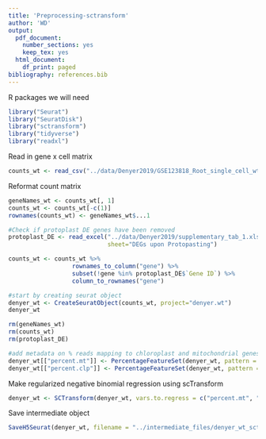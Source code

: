 ```yaml
---
title: 'Preprocessing-sctransform'
author: 'WD'
output:
  pdf_document:
    number_sections: yes
    keep_tex: yes
  html_document:
    df_print: paged
bibliography: references.bib
---
```


R packages we will need

```r
library("Seurat")
library("SeuratDisk")
library("sctransform")
library("tidyverse")
library("readxl")
```

Read in gene x cell matrix

```r
counts_wt <- read_csv("../data/Denyer2019/GSE123818_Root_single_cell_wt_datamatrix.csv.gz")
```

Reformat count matrix 

```r
geneNames_wt <- counts_wt[, 1]
counts_wt <- counts_wt[-c(1)]
rownames(counts_wt) <- geneNames_wt$...1
```

```r
#Check if protoplast DE genes have been removed
protoplast_DE <- read_excel("../data/Denyer2019/supplementary_tab_1.xlsx", 
                            sheet="DEGs upon Protopasting")

counts_wt <- counts_wt %>%
                  rownames_to_column("gene") %>%
                  subset(!gene %in% protoplast_DE$`Gene ID`) %>%
                  column_to_rownames("gene")
```


```r
#start by creating seurat object
denyer_wt <- CreateSeuratObject(counts_wt, project="denyer.wt")
denyer_wt
```

```r
rm(geneNames_wt)
rm(counts_wt)
rm(protoplast_DE)
```

```r
#add metadata on % reads mapping to chloroplast and mitochondrial genes, see https://www.arabidopsis.org/portals/nomenclature/guidelines.jsp
denyer_wt[["percent.mt"]] <- PercentageFeatureSet(denyer_wt, pattern = "^ATM")
denyer_wt[["percent.clp"]] <- PercentageFeatureSet(denyer_wt, pattern = "^ATC")
```

Make regularized negative binomial regression using scTransform

```r
denyer_wt <- SCTransform(denyer_wt, vars.to.regress = c("percent.mt", "percent.clp"), verbose=TRUE)
```

Save intermediate object

```r
SaveH5Seurat(denyer_wt, filename = "../intermediate_files/denyer_wt_sctransform.h5seurat", overwrite=TRUE)
```
